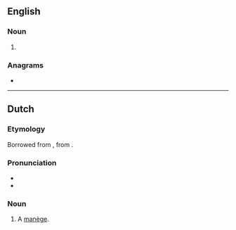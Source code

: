 {{also|Manege|manége|manège}}
==English==

===Noun===
{{en-noun|~}}

# {{alternative spelling of|en|manège}}

===Anagrams===
* {{anagrams|en|a=aeegmn|Meegan|menage|ménage}}

----

==Dutch==

===Etymology===
Borrowed from {{bor|nl|fr|manège}}, from {{der|nl|it|maneggio}}.

===Pronunciation===
* {{IPA|nl|/ˌmaːˈneː.ʒə/}}
* {{hyphenation|nl|ma|ne|ge}}

===Noun===
{{nl-noun|f|-s|manegetje}}

# A [[manège]]. {{defdate|from 17th c.}}